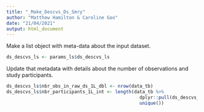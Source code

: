 ```yaml
---
title: "_Make_Descvs_Ds_Smry"
author: "Matthew Hamilton & Caroline Gao"
date: "21/04/2021"
output: html_document
---
```


Make a list object with meta-data about the input dataset.

```r
ds_descvs_ls <- params_ls$ds_descvs_ls
```

Update that metadata with details about the number of observations and study participants.

```r
ds_descvs_ls$nbr_obs_in_raw_ds_1L_dbl <- nrow(data_tb)
ds_descvs_ls$nbr_participants_1L_int <- length(data_tb %>% 
                                                 dplyr::pull(ds_descvs_ls$id_var_nm_1L_chr) %>%
                                                 unique())
```



